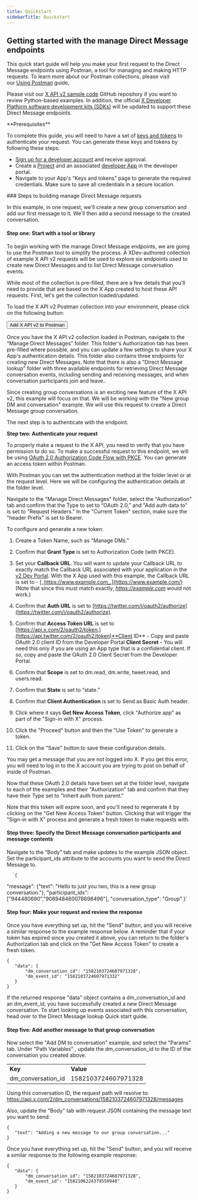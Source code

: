 ---
title: Quickstart
sidebarTitle: Quickstart
---


## Getting started with the manage Direct Message endpoints

This quick start guide will help you make your first request to the Direct Message endpoints using Postman, a tool for managing and making HTTP requests. To learn more about our Postman collections, please visit our [Using Postman](https://developer.twitter.com/en/docs/tools-and-libraries/using-postman) guide,

Please visit our [X API v2 sample code](https://github.com/xdevplatform/Twitter-API-v2-sample-code) GitHub repository if you want to review Python-based examples. In addition, the official [X Developer Platform software development kits (SDKs)](/x-api/tools-and-libraries/sdks) will be updated to support these Direct Message endpoints.  

<Note>
**Prerequisites**

To complete this guide, you will need to have a set of [keys and tokens](/resources/fundamentals/authentication) to authenticate your request. You can generate these keys and tokens by following these steps:

* [Sign up for a developer account](https://developer.x.com/en/apply-for-access) and receive approval.
* Create a [Project](/resources/fundamentals/projects) and an associated [developer App](/resources/fundamentals/developer-apps) in the developer portal.
* Navigate to your App's “Keys and tokens” page to generate the required credentials. Make sure to save all credentials in a secure location.
</Note>
### Steps to building manage Direct Message requests

In this example, in one request, we'll create a new group conversation and add our first message to it. We'll then add a second message to the created conversation.

#### Step one: Start with a tool or library

To begin working with the manage Direct Message endpoints, we are going to use the Postman tool to simplify the process. A XDev-authored collection of example X API v2 requests will be used to explore six endpoints used to create new Direct Messages and to list Direct Message conversation events.

While most of the collection is pre-filled, there are a few details that you'll need to provide that are based on the X App created to host these API requests. First, let's get the collection loaded/updated.

To load the X API v2 Postman collection into your environment, please click on the following button:

<Button href="https://t.co/twitter-api-postman">
  Add X API v2 to Postman
</Button>

Once you have the X API v2 collection loaded in Postman, navigate to the “Manage Direct Messages” folder. This folder's Authorization tab has been pre-filled where possible, and you can update a few settings to share your X App's authentication details. This folder also contains three endpoints for creating new Direct Messages. Note that there is also a "Direct Message lookup" folder with three available endpoints for retrieving Direct Message conversation events, including sending and receiving messages, and when conversation participants join and leave.. 

Since creating group conversations is an exciting new feature of the X API v2, this example will focus on that. We will be working with the "New group DM and conversation" example. We will use this request to create a Direct Message group conversation.

The next step is to authenticate with the endpoint.

**Step two: Authenticate your request**

To properly make a request to the X API, you need to verify that you have permission to do so. To make a successful request to this endpoint, we will be using [OAuth 2.0 Authorization Code Flow with PKCE](resources/fundamentals/authentication#oauth-2-0-authorization-code-flow-with-pkce-2). You can generate an access token within Postman. 

With Postman you can set the authentication method at the folder level or at the request level. Here we will be configuring the authentication details at the folder level.

Navigate to the "Manage Direct Messages" folder, select the "Authorization" tab and confirm that the Type to set to “OAuth 2.0,” and "Add auth data to" is set to "Request Headers." In the "Current Token" section, make sure the "header Prefix" is set to Bearer.  

To configure and generate a new token:

1.  Create a Token Name, such as "Manage DMs."

2.  Confirm that **Grant Type** is set to Authorization Code (with PKCE).

3.  Set your **Callback URL**. You will want to update your Callback URL to exactly match the Callback URL associated with your application in the [v2 Dev Portal](https://developer.twitter.com/en/portal/dashboard). With the X App used with this example, the Callback URL is set to - [_https://www.example.com_.](https://www.example.com/) (Note that since this must match exactly, [_https://example.com_](https://example.com) would not work.) 

4.  Confirm that **Auth URL** is set to [https://twitter.com/i/oauth2/authorize](https://twitter.com/i/oauth2/authorize).

5.  Confirm that **Access Token URL** is set to [https://api.x.com/2/oauth2/token.](https://api.twitter.com/2/oauth2/token)**Client ID** \- Copy and paste OAuth 2.0 client ID from the Developer Portal
    **Client Secret** \- You will need this only if you are using an App type that is a confidential client. If so, copy and paste the OAuth 2.0 Client Secret from the Developer Portal. 

6.  Confirm that **Scope** is set to dm.read, dm.write, tweet.read, and users.read.

7.  Confirm that **State** is set to “state.”

8.  Confirm that **Client Authentication** is set to Send as Basic Auth header.

9.  Click where it says **Get New Access Token**, click "Authorize app" as part of the "Sign-in with X" process.

10. Click the "Proceed" button and then the "Use Token" to generate a token. 

11. Click on the "Save" button to save these configuration details.


You may get a message that you are not logged into X. If you get this error, you will need to log in to the X account you are trying to post on behalf of inside of Postman.

Now that these OAuth 2.0 details have been set at the folder level, navigate to each of the examples and their "Authorization" tab and confirm that they have their Type set to "Inherit auth from parent." 

Note that this token will expire soon, and you'll need to regenerate it by clicking on the "Get New Access Token" button. Clicking that will trigger the "Sign-in with X" process and generate a fresh token to make requests with.

#### Step three: Specify the Direct Message conversation participants and message contents

Navigate to the “Body” tab and make updates to the example JSON object. Set the participant_ids attribute to the accounts you want to send the Direct Message to.

      `{
   "message": {"text": "Hello to just you two, this is a new group conversation."},
   "participant_ids": ["944480690","906948460078698496"],
   "conversation_type": "Group"
}`


#### Step four: Make your request and review the response

Once you have everything set up, hit the "Send" button, and you will receive a similar response to the example response below. A reminder that if your token has expired since you created it above, you can return to the folder's Authorization tab and click on the "Get New Access Token" to create a fresh token.

```
{
   "data": {
       "dm_conversation_id": "1582103724607971328",
       "dm_event_id": "1582103724607971332"
   }
}
```


If the returned response "data" object contains a dm\_conversation\_id and an dm\_event\_id, you have successfully created a new Direct Message conversation. To start looking up events associated with this conversation, head over to the Direct Message lookup Quick start guide.

#### Step five: Add another message to that group conversation

Now select the "Add DM to conversation" example, and select the "Params" tab. Under "Path Variables" , update the dm\_conversation\_id to the ID of the conversation you created above.

|     |     |
| :--- | :--- |
| **Key** | **Value** |
| dm\_conversation\_id | 1582103724607971328 |

Using this conversation ID, the request path will resolve to: https://api.x.com/2/dm_conversations/1582103724607971328/messages

Also, update the "Body" tab with request JSON containing the message text you want to send: 

```
{
   "text": "Adding a new message to our group conversation..."
}
```


Once you have everything set up, hit the "Send" button, and you will receive a similar response to the following example response:
```
{
   "data": {
       "dm_conversation_id": "1582103724607971328",
       "dm_event_id": "1582106224379559940"
   }
}
```